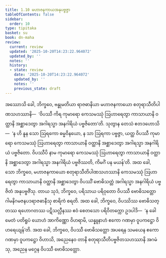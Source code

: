 ```yaml
---
title: 1.10 မဟာဇနကာယအနုပဗ္ဗဇ္ဇာ
tableOfContents: false
sidebar:
  order: 10
type: tipitaka
basket: su
book: dn-maha
review:
  current: review
  updated: '2025-10-20T14:23:22.964072'
  updated_by: ''
  notes: ''
  history:
  - state: review
    date: '2025-10-20T14:23:22.964072'
    updated_by: ''
    notes: ''
    previous_state: draft
---
```



<DynamicBreadcrumb />


<ReviewStatus review={frontmatter.review} showDetails={true} />

<HypothesisAnnotation frontmatter={frontmatter} />

<Division number="55" book="dn-maha" e="ch" v="7" p="25">

<Paragraph number="109" book="dn-maha">
အဿောသိ ခေါ, ဘိက္ခဝေ, ဗန္ဓုမတိယာ ရာဇဓာနိယာ မဟာဇနကာယော စတုရာသီတိပါဏသဟဿာနိ—  ‘ဝိပဿီ ကိရ ကုမာရော ကေသမဿုံ ဩဟာရေတွာ ကာသာယာနိ ဝတ္ထာနိ အစ္ဆာဒေတွာ အဂါရသ္မာ အနဂါရိယံ ပဗ္ဗဇိတော’တိ. သုတွာန တေသံ ဧတဒဟောသိ—  ‘န ဟိ နူန သော ဩရကော ဓမ္မဝိနယော, န သာ ဩရကာ ပဗ္ဗဇ္ဇာ, ယတ္ထ ဝိပဿီ ကုမာရော ကေသမဿုံ ဩဟာရေတွာ ကာသာယာနိ ဝတ္ထာနိ အစ္ဆာဒေတွာ အဂါရသ္မာ အနဂါရိယံ ပဗ္ဗဇိတော. ဝိပဿီပိ နာမ ကုမာရော ကေသမဿုံ ဩဟာရေတွာ ကာသာယာနိ ဝတ္ထာနိ အစ္ဆာဒေတွာ အဂါရသ္မာ အနဂါရိယံ ပဗ္ဗဇိဿတိ, ကိမင်္ဂံ ပန မယန်’တိ.
</Paragraph>

<Paragraph number="110" book="dn-maha">
အထ ခေါ, သော ဘိက္ခဝေ, မဟာဇနကာယော စတုရာသီတိပါဏသဟဿာနိ ကေသမဿုံ ဩဟာရေတွာ ကာသာယာနိ ဝတ္ထာနိ အစ္ဆာဒေတွာ ဝိပဿိံ ဗောဓိသတ္တံ အဂါရသ္မာ အနဂါရိယံ ပဗ္ဗဇိတံ အနုပဗ္ဗဇိံသု. တာယ သုဒံ, ဘိက္ခဝေ, ပရိသာယ ပရိဝုတော ဝိပဿီ ဗောဓိသတ္တော ဂါမနိဂမဇနပဒရာဇဓာနီသု စာရိကံ စရတိ.
</Paragraph>

</Division>
<Division number="56" book="dn-maha" e="ch" v="7" p="25">

<Paragraph number="111" book="dn-maha">
အထ ခေါ, ဘိက္ခဝေ, ဝိပဿိဿ ဗောဓိသတ္တဿ ရဟောဂတဿ ပဋိသလ္လီနဿ ဧဝံ စေတသော ပရိဝိတက္ကော ဥဒပါဒိ—  ‘န ခေါ မေတံ ပတိရူပံ ယောဟံ အာကိဏ္ဏော ဝိဟရာမိ, ယန္နူနာဟံ ဧကော ဂဏမှာ ဝူပကဋ္ဌော ဝိဟရေယျန်’တိ. အထ ခေါ, ဘိက္ခဝေ, ဝိပဿီ ဗောဓိသတ္တော အပရေန သမယေန ဧကော ဂဏမှာ ဝူပကဋ္ဌော ဝိဟာသိ, အညေနေဝ တာနိ စတုရာသီတိပဗ္ဗဇိတသဟဿာနိ အဂမံသု, အညေန မဂ္ဂေန ဝိပဿီ ဗောဓိသတ္တော.
</Paragraph>
</Division>